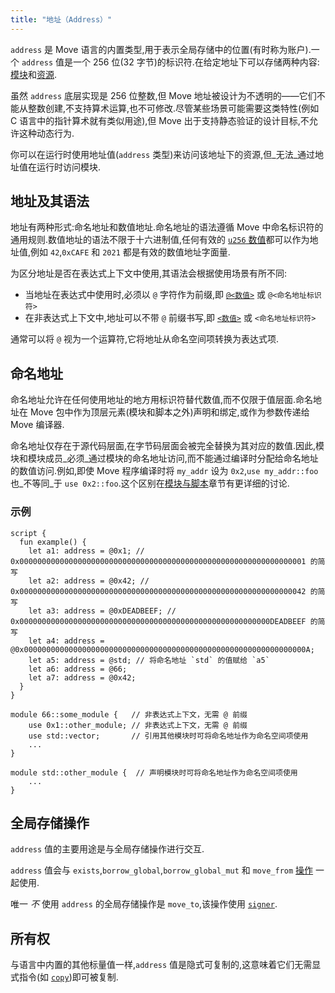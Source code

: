 ```yaml
---
title: "地址（Address）"
---
```


`address` 是 Move 语言的内置类型,用于表示全局存储中的位置(有时称为账户).一个 `address` 值是一个 256 位(32 字节)的标识符.在给定地址下可以存储两种内容:[模块](/zh/build/smart-contracts/book/modules-and-scripts)和[资源](/zh/build/smart-contracts/book/structs-and-resources).

虽然 `address` 底层实现是 256 位整数,但 Move 地址被设计为不透明的——它们不能从整数创建,不支持算术运算,也不可修改.尽管某些场景可能需要这类特性(例如 C 语言中的指针算术就有类似用途),但 Move 出于支持静态验证的设计目标,不允许这种动态行为.

你可以在运行时使用地址值(`address` 类型)来访问该地址下的资源,但\_无法\_通过地址值在运行时访问模块.

## 地址及其语法

地址有两种形式:命名地址和数值地址.命名地址的语法遵循 Move 中命名标识符的通用规则.数值地址的语法不限于十六进制值,任何有效的 [`u256` 数值](/zh/build/smart-contracts/book/integers)都可以作为地址值,例如 `42`,`0xCAFE` 和 `2021` 都是有效的数值地址字面量.

为区分地址是否在表达式上下文中使用,其语法会根据使用场景有所不同:

- 当地址在表达式中使用时,必须以 `@` 字符作为前缀,即 [`@<数值>`](/zh/build/smart-contracts/book/integers) 或 `@<命名地址标识符>`
- 在非表达式上下文中,地址可以不带 `@` 前缀书写,即 [`<数值>`](/zh/build/smart-contracts/book/integers) 或 `<命名地址标识符>`

通常可以将 `@` 视为一个运算符,它将地址从命名空间项转换为表达式项.

## 命名地址

命名地址允许在任何使用地址的地方用标识符替代数值,而不仅限于值层面.命名地址在 Move 包中作为顶层元素(模块和脚本之外)声明和绑定,或作为参数传递给 Move 编译器.

命名地址仅存在于源代码层面,在字节码层面会被完全替换为其对应的数值.因此,模块和模块成员\_必须\_通过模块的命名地址访问,而不能通过编译时分配给命名地址的数值访问.例如,即使 Move 程序编译时将 `my_addr` 设为 `0x2`,`use my_addr::foo` 也\_不等同\_于 `use 0x2::foo`.这个区别在[模块与脚本](/zh/build/smart-contracts/book/modules-and-scripts)章节有更详细的讨论.

### 示例

```move
script {
  fun example() {
    let a1: address = @0x1; // 0x0000000000000000000000000000000000000000000000000000000000000001 的简写
    let a2: address = @0x42; // 0x0000000000000000000000000000000000000000000000000000000000000042 的简写
    let a3: address = @0xDEADBEEF; // 0x00000000000000000000000000000000000000000000000000000000DEADBEEF 的简写
    let a4: address = @0x000000000000000000000000000000000000000000000000000000000000000A;
    let a5: address = @std; // 将命名地址 `std` 的值赋给 `a5`
    let a6: address = @66;
    let a7: address = @0x42;
  }
}

module 66::some_module {   // 非表达式上下文，无需 @ 前缀
    use 0x1::other_module; // 非表达式上下文，无需 @ 前缀
    use std::vector;       // 引用其他模块时可将命名地址作为命名空间项使用
    ...
}

module std::other_module {  // 声明模块时可将命名地址作为命名空间项使用
    ...
}
```

## 全局存储操作

`address` 值的主要用途是与全局存储操作进行交互.

`address` 值会与 `exists`,`borrow_global`,`borrow_global_mut` 和 `move_from` [操作](/zh/build/smart-contracts/book/global-storage-operators) 一起使用.

唯一 _不_ 使用 `address` 的全局存储操作是 `move_to`,该操作使用 [`signer`](/zh/build/smart-contracts/book/signer).

## 所有权

与语言中内置的其他标量值一样,`address` 值是隐式可复制的,这意味着它们无需显式指令(如 [`copy`](/zh/build/smart-contracts/book/variables.mdx#移动--move--与复制--copy-))即可被复制.
